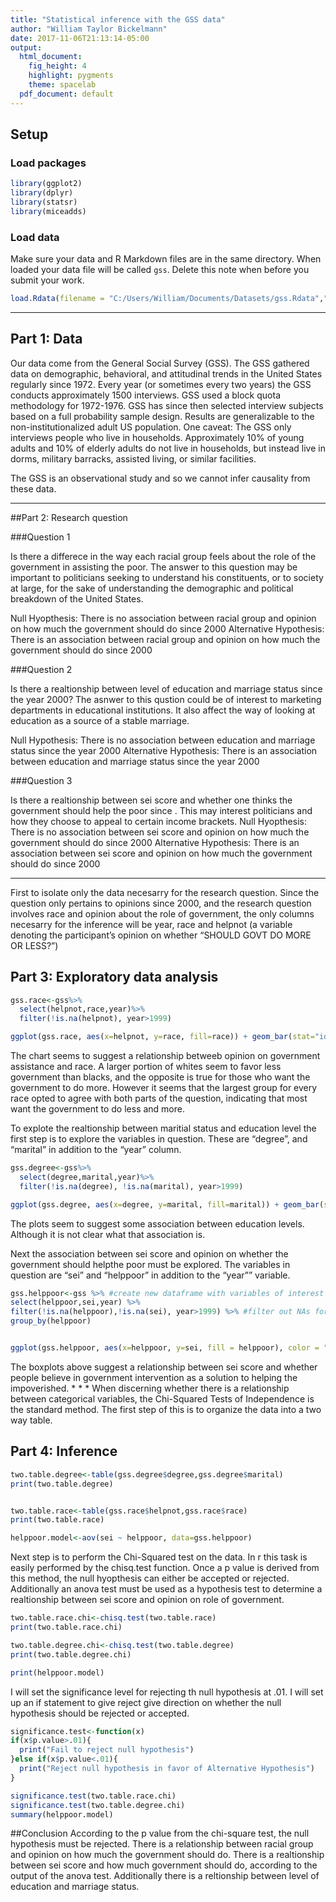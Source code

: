 ```yaml
---
title: "Statistical inference with the GSS data"
author: "William Taylor Bickelmann"
date: 2017-11-06T21:13:14-05:00
output:
  html_document:
    fig_height: 4
    highlight: pygments
    theme: spacelab
  pdf_document: default
---
```


## Setup

### Load packages

```r
library(ggplot2)
library(dplyr)
library(statsr)
library(miceadds)
```

### Load data

Make sure your data and R Markdown files are in the same directory. When loaded
your data file will be called `gss`. Delete this note when before you submit 
your work. 

```r
load.Rdata(filename = "C:/Users/William/Documents/Datasets/gss.Rdata","gss")
```

* * *

## Part 1: Data

Our data come from the General Social Survey (GSS). The GSS gathered data on demographic, behavioral, and attitudinal trends in the United States regularly since 1972. Every year (or sometimes every two years) the GSS conducts approximately 1500 interviews. GSS used a block quota methodology for 1972-1976. GSS has since then selected interview subjects based on a full probability sample design. Results are generalizable to the non-institutionalized adult US population. One caveat: The GSS only interviews people who live in households. Approximately 10% of young adults and 10% of elderly adults do not live in households, but instead live in dorms, military barracks, assisted living, or similar facilities.

The GSS is an observational study and so we cannot infer causality from these data.

* * *

##Part 2: Research question

###Question 1

Is there a differece in the way each racial group feels about the role of the government in assisting the poor. The answer to this question may be important to politicians seeking to understand his constituents, or to society at large, for the sake of understanding the demographic and political breakdown of the United States. 

Null Hyopthesis: There is no association between racial group and opinion on how much the government should do since 2000
Alternative Hypothesis: There is an association between racial group and opinion on how much the government should do  since 2000

###Question 2

Is there a realtionship between level of education and marriage status since the year 2000? The asnwer to this qustion could be of interest to marketing departments in educational institutions. It also affect the way of looking at education as a source of a stable marriage.

Null Hypothesis: There is no association between education and marriage status since the year 2000
Alternative Hypothesis: There is an association between education and marriage status since the year 2000

###Question 3

Is there a realtionship between sei score and whether one thinks the government should help the poor since . This may interest politicians and how they choose to appeal to certain income brackets.
Null Hyopthesis: There is no association between sei score and opinion on how much the government should do since 2000
Alternative Hypothesis: There is an association between sei score and opinion on how much the government should do  since 2000

* * *

First to isolate only the data necesarry for the research question. Since the question only pertains to opinions since 2000, and the research question involves race and opinion about the role of government, the only columns necesarry for the inference will be year, race and helpnot (a variable denoting the participant's opinion on whether "SHOULD GOVT DO MORE OR LESS?")

## Part 3: Exploratory data analysis

```r
gss.race<-gss%>%
  select(helpnot,race,year)%>%
  filter(!is.na(helpnot), year>1999)

ggplot(gss.race, aes(x=helpnot, y=race, fill=race)) + geom_bar(stat="identity") + xlab("More or Less Government") + ggtitle("Opinion on Government Role by Race", subtitle = NULL)+ coord_flip()
```
The chart seems to suggest a relationship betweeb opinion on government assistance and race. A larger portion of whites seem to favor less government than blacks, and the opposite is true for those who want the government to do more. However it seems that the largest group for every race opted to agree with both parts of the question, indicating that most want the government to do less and more.

To explote the realtionship between maritial status and education level the first step is to explore the variables in question. These are "degree", and "marital" in addition to the "year" column. 

```r

gss.degree<-gss%>%
  select(degree,marital,year)%>%
  filter(!is.na(degree), !is.na(marital), year>1999)

ggplot(gss.degree, aes(x=degree, y=marital, fill=marital)) + geom_bar(stat="identity") + xlab("Degree Type") +ylab("Number of Degree Holders") + ggtitle("Education Level by Marriage Status", subtitle = NULL) + coord_flip()
```


The plots seem to suggest some association between education levels. Although it is not clear what that association is.

Next the association between sei score and opinion on whether the government should helpthe poor must be explored. The variables in question are "sei" and "helppoor" in addition to the "year"" variable.
```r
gss.helppoor<-gss %>% #create new dataframe with variables of interest
select(helppoor,sei,year) %>%
filter(!is.na(helppoor),!is.na(sei), year>1999) %>% #filter out NAs for each variable and specify years of interest
group_by(helppoor) 


ggplot(gss.helppoor, aes(x=helppoor, y=sei, fill = helppoor), color = "black") + geom_boxplot()

```
The boxplots above suggest a relationship between sei score and whether people believe in government intervention as a solution to helping the impoverished. 
* * *
When discerning whether there is a relationship between categorical variables, the Chi-Squared Tests of Independence is the standard method. The first step of this is to organize the data into a two way table.

## Part 4: Inference


```r
two.table.degree<-table(gss.degree$degree,gss.degree$marital)
print(two.table.degree)


two.table.race<-table(gss.race$helpnot,gss.race$race)
print(two.table.race)

helppoor.model<-aov(sei ~ helppoor, data=gss.helppoor)
```

Next step is to perform the Chi-Squared test on the data. In r this task is easily performed by the chisq.test function. Once a p value is derived from this method, the null hyopthesis can either be accepted or rejected. Additionally an anova test must be used as a hypothesis test to determine a realtionship between sei score and opinion on role of government.
```r
two.table.race.chi<-chisq.test(two.table.race)
print(two.table.race.chi)

two.table.degree.chi<-chisq.test(two.table.degree)
print(two.table.degree.chi)

print(helppoor.model)
```

I will set the significance level for rejecting th null hypothesis at .01. I will set up an if statement to give reject give direction on whether the null hypothesis should be rejected or accepted.
```r
significance.test<-function(x)
if(x$p.value>.01){
  print("Fail to reject null hypothesis")
}else if(x$p.value<.01){
  print("Reject null hypothesis in favor of Alternative Hypothesis")
}

significance.test(two.table.race.chi)
significance.test(two.table.degree.chi)
summary(helppoor.model)

```

##Conclusion
According to the p value from the chi-square test, the null hypothesis must be rejected. There is a relationship between racial group and opinion on how much the government should do. There is a realtionship between sei score and how much government should do, according to the output of the anova test. Additionally there is a reltionship between level of education and marriage status.
